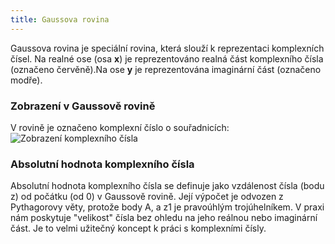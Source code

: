 ```yaml
---
title: Gaussova rovina
---
```


Gaussova rovina je speciální rovina, která slouží k reprezentaci komplexních čísel.
Na realné ose (osa **x**) je reprezentováno realná část komplexního čísla (označeno červěně).Na ose **y** je reprezentována imaginární část (označeno modře).
<Latex formula="\red a + \blue b \blue i" />



### Zobrazení v Gaussově rovině
V rovině je označeno komplexní číslo o souřadnicích:
<Latex formula="z_1 = [ \red 2; \blue 2i]" />
<Image src={Image1} alt="Zobrazení komplexního čísla" />

### Absolutní hodnota komplexního čísla
Absolutní hodnota komplexního čísla se definuje jako vzdálenost čísla (bodu z) od počátku (od 0) v Gaussově rovině.
Její výpočet je odvozen z Pythagorovy věty, protože body A, a z1 je pravoúhlým trojúhelníkem.
<Latex formula="|z| = \sqrt[]{a^2 + b^2}" />
V praxi nám poskytuje "velikost" čísla bez ohledu na jeho reálnou nebo imaginární část.
Je to velmi užitečný koncept k práci s komplexními čísly.